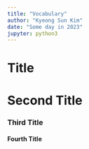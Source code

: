 ```yaml
---
title: "Vocabulary"
author: "Kyeong Sun Kim"
date: "Some day in 2023"
jupyter: python3
---
```


# Title

# Second Title

### Third Title

#### Fourth Title

